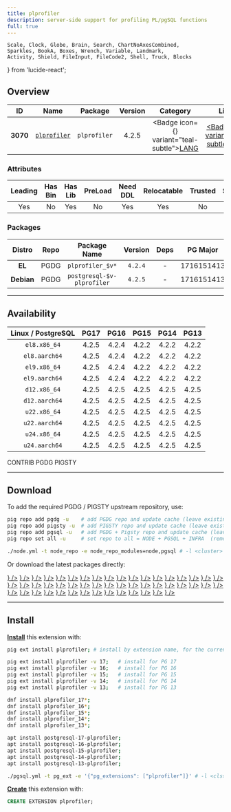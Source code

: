 ```yaml
---
title: plprofiler
description: server-side support for profiling PL/pgSQL functions
full: true
---
```


    Scale, Clock, Globe, Brain, Search, ChartNoAxesCombined,
    Sparkles, BookA, Boxes, Wrench, Variable, Landmark,
    Activity, Shield, FileInput, FileCode2, Shell, Truck, Blocks
} from 'lucide-react';

## Overview

| <TooltipIconButton tooltip="Extension unique identifier" side="top">ID</TooltipIconButton> | <TooltipIconButton tooltip="Extension name" side="top">Name</TooltipIconButton> | <TooltipIconButton tooltip="Package name for installation" side="top">Package</TooltipIconButton> | <TooltipIconButton tooltip="Latest available extension version" side="top">Version</TooltipIconButton> | <TooltipIconButton tooltip="Extension category" side="top">Category</TooltipIconButton> | <TooltipIconButton tooltip="Open source license" side="top">License</TooltipIconButton> | <TooltipIconButton tooltip="Programming language" side="top">Lang</TooltipIconButton> |
|:--------:|:--------:|:----------:|:--------------:|:---------------------------------------:|:------------------------------------------------------:|:----:|
| **3070** | [`plprofiler`](https://github.com/bigsql/plprofiler) | `plprofiler` | 4.2.5 | <Badge icon={<BookA />} variant="teal-subtle"><a href="/ext/lang" className="no-underline">LANG</a></Badge> | <a href="/ext/list/license#artistic" className="no-underline"><Badge icon={<Scale />} variant="green-subtle">Artistic</Badge></a> | <a href="/ext/list/lang#c"><Badge icon={<FileCode2 />} variant="blue-subtle">C</Badge></a> |

### Attributes

| <TooltipIconButton tooltip="The Primary Leading extension in the Package" side="top">Leading</TooltipIconButton> | <TooltipIconButton tooltip="Contains binary utils" side="top">Has Bin</TooltipIconButton> | <TooltipIconButton tooltip="Contains .so shared library files" side="top">Has Lib</TooltipIconButton> | <TooltipIconButton tooltip="Requires preloading via shared_preload_libraries" side="top">PreLoad</TooltipIconButton> | <TooltipIconButton tooltip="Requires CREATE EXTENSION DDL command" side="top">Need DDL</TooltipIconButton> | <TooltipIconButton tooltip="Can be installed in any schema" side="top">Relocatable</TooltipIconButton> | <TooltipIconButton tooltip="Can be created by non-superuser" side="top">Trusted</TooltipIconButton> | <TooltipIconButton tooltip="Schemas used by this extension" side="top">Schemas</TooltipIconButton> |
|:-------:|:-------:|:-------:|:-------:|:--------:|:-----------:|:-------:|:-------:|
| Yes | No | Yes | No | Yes | Yes | No | - |

### Packages

| <TooltipIconButton tooltip="Linux distribution family, EL or Debian" side="top">Distro</TooltipIconButton> | <TooltipIconButton tooltip="Package repository" side="top">Repo</TooltipIconButton> | <TooltipIconButton tooltip="The RPM/DEB Package Name Pattern (replace $v with real pg major)" side="top">Package Name</TooltipIconButton> | <TooltipIconButton tooltip="Latest package version" side="top">Version</TooltipIconButton> | <TooltipIconButton tooltip="RPM/DEB Package dependencies" side="top">Deps</TooltipIconButton> | <TooltipIconButton tooltip="Available in these PostgreSQL Major Versions" side="top">PG Major</TooltipIconButton> |
|:----------:|:--------:|:------------------------:|:-----------:|:------------:|:------------------:|
|   **EL**   | <Badge variant="blue-subtle"><span className="font-bold">PGDG</span></Badge> | `plprofiler_$v*` | `4.2.4` | - | <Badge variant="green-subtle">17</Badge><Badge variant="green-subtle">16</Badge><Badge variant="green-subtle">15</Badge><Badge variant="green-subtle">14</Badge><Badge variant="green-subtle">13</Badge> |
| **Debian** | <Badge variant="blue-subtle"><span className="font-bold">PGDG</span></Badge> | `postgresql-$v-plprofiler` | `4.2.5` | - | <Badge variant="green-subtle">17</Badge><Badge variant="green-subtle">16</Badge><Badge variant="green-subtle">15</Badge><Badge variant="green-subtle">14</Badge><Badge variant="green-subtle">13</Badge> |



------

## Availability

| <TooltipIconButton tooltip="Linux Distro Arch / PostgreSQL Major Version" side="top">Linux / PostgreSQL </TooltipIconButton> | **PG17** | **PG16** | **PG15** | **PG14** | **PG13** |
|:-----:|:-----:|:-----:|:-----:|:-----:|:-----:|
| `el8.x86_64` | <Badge variant="blue-subtle">4.2.5</Badge> | <Badge variant="blue-subtle">4.2.4</Badge> | <Badge variant="blue-subtle">4.2.2</Badge> | <Badge variant="blue-subtle">4.2.2</Badge> | <Badge variant="blue-subtle">4.2.2</Badge> |
| `el8.aarch64` | <Badge variant="blue-subtle">4.2.5</Badge> | <Badge variant="blue-subtle">4.2.4</Badge> | <Badge variant="blue-subtle">4.2.2</Badge> | <Badge variant="blue-subtle">4.2.2</Badge> | <Badge variant="blue-subtle">4.2.2</Badge> |
| `el9.x86_64` | <Badge variant="blue-subtle">4.2.5</Badge> | <Badge variant="blue-subtle">4.2.4</Badge> | <Badge variant="blue-subtle">4.2.2</Badge> | <Badge variant="blue-subtle">4.2.2</Badge> | <Badge variant="blue-subtle">4.2.2</Badge> |
| `el9.aarch64` | <Badge variant="blue-subtle">4.2.5</Badge> | <Badge variant="blue-subtle">4.2.4</Badge> | <Badge variant="blue-subtle">4.2.2</Badge> | <Badge variant="blue-subtle">4.2.2</Badge> | <Badge variant="blue-subtle">4.2.2</Badge> |
| `d12.x86_64` | <Badge variant="blue-subtle">4.2.5</Badge> | <Badge variant="blue-subtle">4.2.5</Badge> | <Badge variant="blue-subtle">4.2.5</Badge> | <Badge variant="blue-subtle">4.2.5</Badge> | <Badge variant="blue-subtle">4.2.5</Badge> |
| `d12.aarch64` | <Badge variant="blue-subtle">4.2.5</Badge> | <Badge variant="blue-subtle">4.2.5</Badge> | <Badge variant="blue-subtle">4.2.5</Badge> | <Badge variant="blue-subtle">4.2.5</Badge> | <Badge variant="blue-subtle">4.2.5</Badge> |
| `u22.x86_64` | <Badge variant="blue-subtle">4.2.5</Badge> | <Badge variant="blue-subtle">4.2.5</Badge> | <Badge variant="blue-subtle">4.2.5</Badge> | <Badge variant="blue-subtle">4.2.5</Badge> | <Badge variant="blue-subtle">4.2.5</Badge> |
| `u22.aarch64` | <Badge variant="blue-subtle">4.2.5</Badge> | <Badge variant="blue-subtle">4.2.5</Badge> | <Badge variant="blue-subtle">4.2.5</Badge> | <Badge variant="blue-subtle">4.2.5</Badge> | <Badge variant="blue-subtle">4.2.5</Badge> |
| `u24.x86_64` | <Badge variant="blue-subtle">4.2.5</Badge> | <Badge variant="blue-subtle">4.2.5</Badge> | <Badge variant="blue-subtle">4.2.5</Badge> | <Badge variant="blue-subtle">4.2.5</Badge> | <Badge variant="blue-subtle">4.2.5</Badge> |
| `u24.aarch64` | <Badge variant="blue-subtle">4.2.5</Badge> | <Badge variant="blue-subtle">4.2.5</Badge> | <Badge variant="blue-subtle">4.2.5</Badge> | <Badge variant="blue-subtle">4.2.5</Badge> | <Badge variant="blue-subtle">4.2.5</Badge> |

<Badge variant="green-subtle"><span className="font-black">CONTRIB</span></Badge> <Badge variant="blue-subtle"><span className="font-black">PGDG</span></Badge> <Badge variant="amber-subtle"><span className="font-black">PIGSTY</span></Badge>

------

## Download

To add the required PGDG / PIGSTY upstream repository, use:

```bash tab="pig"
pig repo add pgdg -u    # add PGDG repo and update cache (leave existing repos)
pig repo add pigsty -u  # add PIGSTY repo and update cache (leave existing repos)
pig repo add pgsql -u   # add PGDG + Pigsty repo and update cache (leave existing repos)
pig repo set all -u     # set repo to all = NODE + PGSQL + INFRA  (remove existing repos)
```
```bash tab="pigsty"
./node.yml -t node_repo -e node_repo_modules=node,pgsql # -l <cluster>
```

Or download the latest packages directly:

<Files>
    <Folder name="el8.x86_64">
        <a href="https://download.postgresql.org/pub/repos/yum/17/redhat/rhel-8-x86_64/plprofiler_17-4.2.5-1PGDG.rhel8.x86_64.rpm"><File name="plprofiler_17-4.2.5-1PGDG.rhel8.x86_64.rpm" icon={<Package className="text-emerald-500" />} /></a>
        <a href="https://download.postgresql.org/pub/repos/yum/16/redhat/rhel-8-x86_64/plprofiler_16-4.2.4-1PGDG.rhel8.x86_64.rpm"><File name="plprofiler_16-4.2.4-1PGDG.rhel8.x86_64.rpm" icon={<Package className="text-emerald-500" />} /></a>
        <a href="https://download.postgresql.org/pub/repos/yum/15/redhat/rhel-8-x86_64/plprofiler_15-4.2.2-1PGDG.rhel8.x86_64.rpm"><File name="plprofiler_15-4.2.2-1PGDG.rhel8.x86_64.rpm" icon={<Package className="text-emerald-500" />} /></a>
        <a href="https://download.postgresql.org/pub/repos/yum/14/redhat/rhel-8-x86_64/plprofiler_14-4.2.2-1PGDG.rhel8.x86_64.rpm"><File name="plprofiler_14-4.2.2-1PGDG.rhel8.x86_64.rpm" icon={<Package className="text-emerald-500" />} /></a>
        <a href="https://download.postgresql.org/pub/repos/yum/13/redhat/rhel-8-x86_64/plprofiler_13-4.2.2-1PGDG.rhel8.x86_64.rpm"><File name="plprofiler_13-4.2.2-1PGDG.rhel8.x86_64.rpm" icon={<Package className="text-emerald-500" />} /></a>
    </Folder>
    <Folder name="el8.aarch64">
        <a href="https://download.postgresql.org/pub/repos/yum/17/redhat/rhel-8-aarch64/plprofiler_17-4.2.5-1PGDG.rhel8.aarch64.rpm"><File name="plprofiler_17-4.2.5-1PGDG.rhel8.aarch64.rpm" icon={<Package className="text-orange-500" />} /></a>
        <a href="https://download.postgresql.org/pub/repos/yum/16/redhat/rhel-8-aarch64/plprofiler_16-4.2.4-1PGDG.rhel8.aarch64.rpm"><File name="plprofiler_16-4.2.4-1PGDG.rhel8.aarch64.rpm" icon={<Package className="text-orange-500" />} /></a>
        <a href="https://download.postgresql.org/pub/repos/yum/15/redhat/rhel-8-aarch64/plprofiler_15-4.2.2-1PGDG.rhel8.aarch64.rpm"><File name="plprofiler_15-4.2.2-1PGDG.rhel8.aarch64.rpm" icon={<Package className="text-orange-500" />} /></a>
        <a href="https://download.postgresql.org/pub/repos/yum/14/redhat/rhel-8-aarch64/plprofiler_14-4.2.2-1PGDG.rhel8.aarch64.rpm"><File name="plprofiler_14-4.2.2-1PGDG.rhel8.aarch64.rpm" icon={<Package className="text-orange-500" />} /></a>
        <a href="https://download.postgresql.org/pub/repos/yum/13/redhat/rhel-8-aarch64/plprofiler_13-4.2.2-1PGDG.rhel8.aarch64.rpm"><File name="plprofiler_13-4.2.2-1PGDG.rhel8.aarch64.rpm" icon={<Package className="text-orange-500" />} /></a>
    </Folder>
    <Folder name="el9.x86_64">
        <a href="https://download.postgresql.org/pub/repos/yum/17/redhat/rhel-9-x86_64/plprofiler_17-4.2.5-1PGDG.rhel9.x86_64.rpm"><File name="plprofiler_17-4.2.5-1PGDG.rhel9.x86_64.rpm" icon={<Package className="text-emerald-500" />} /></a>
        <a href="https://download.postgresql.org/pub/repos/yum/16/redhat/rhel-9-x86_64/plprofiler_16-4.2.4-1PGDG.rhel9.x86_64.rpm"><File name="plprofiler_16-4.2.4-1PGDG.rhel9.x86_64.rpm" icon={<Package className="text-emerald-500" />} /></a>
        <a href="https://download.postgresql.org/pub/repos/yum/15/redhat/rhel-9-x86_64/plprofiler_15-4.2.2-1PGDG.rhel9.x86_64.rpm"><File name="plprofiler_15-4.2.2-1PGDG.rhel9.x86_64.rpm" icon={<Package className="text-emerald-500" />} /></a>
        <a href="https://download.postgresql.org/pub/repos/yum/14/redhat/rhel-9-x86_64/plprofiler_14-4.2.2-1PGDG.rhel9.x86_64.rpm"><File name="plprofiler_14-4.2.2-1PGDG.rhel9.x86_64.rpm" icon={<Package className="text-emerald-500" />} /></a>
        <a href="https://download.postgresql.org/pub/repos/yum/13/redhat/rhel-9-x86_64/plprofiler_13-4.2.2-1PGDG.rhel9.x86_64.rpm"><File name="plprofiler_13-4.2.2-1PGDG.rhel9.x86_64.rpm" icon={<Package className="text-emerald-500" />} /></a>
    </Folder>
    <Folder name="el9.aarch64">
        <a href="https://download.postgresql.org/pub/repos/yum/17/redhat/rhel-9-aarch64/plprofiler_17-4.2.5-1PGDG.rhel9.aarch64.rpm"><File name="plprofiler_17-4.2.5-1PGDG.rhel9.aarch64.rpm" icon={<Package className="text-orange-500" />} /></a>
        <a href="https://download.postgresql.org/pub/repos/yum/16/redhat/rhel-9-aarch64/plprofiler_16-4.2.4-1PGDG.rhel9.aarch64.rpm"><File name="plprofiler_16-4.2.4-1PGDG.rhel9.aarch64.rpm" icon={<Package className="text-orange-500" />} /></a>
        <a href="https://download.postgresql.org/pub/repos/yum/15/redhat/rhel-9-aarch64/plprofiler_15-4.2.2-1PGDG.rhel9.aarch64.rpm"><File name="plprofiler_15-4.2.2-1PGDG.rhel9.aarch64.rpm" icon={<Package className="text-orange-500" />} /></a>
        <a href="https://download.postgresql.org/pub/repos/yum/14/redhat/rhel-9-aarch64/plprofiler_14-4.2.2-1PGDG.rhel9.aarch64.rpm"><File name="plprofiler_14-4.2.2-1PGDG.rhel9.aarch64.rpm" icon={<Package className="text-orange-500" />} /></a>
        <a href="https://download.postgresql.org/pub/repos/yum/13/redhat/rhel-9-aarch64/plprofiler_13-4.2.2-1PGDG.rhel9.aarch64.rpm"><File name="plprofiler_13-4.2.2-1PGDG.rhel9.aarch64.rpm" icon={<Package className="text-orange-500" />} /></a>
    </Folder>
    <Folder name="d12.x86_64">
        <a href="https://apt.postgresql.org/pub/repos/apt/pool/main/p/plprofiler/postgresql-17-plprofiler_4.2.5-3.pgdg120+1_arm64.deb"><File name="postgresql-17-plprofiler_4.2.5-3.pgdg120+1_arm64.deb" icon={<Box className="text-emerald-500" />} /></a>
        <a href="https://apt.postgresql.org/pub/repos/apt/pool/main/p/plprofiler/postgresql-16-plprofiler_4.2.5-3.pgdg120+1_arm64.deb"><File name="postgresql-16-plprofiler_4.2.5-3.pgdg120+1_arm64.deb" icon={<Box className="text-emerald-500" />} /></a>
        <a href="https://apt.postgresql.org/pub/repos/apt/pool/main/p/plprofiler/postgresql-15-plprofiler_4.2.5-3.pgdg120+1_arm64.deb"><File name="postgresql-15-plprofiler_4.2.5-3.pgdg120+1_arm64.deb" icon={<Box className="text-emerald-500" />} /></a>
        <a href="https://apt.postgresql.org/pub/repos/apt/pool/main/p/plprofiler/postgresql-14-plprofiler_4.2.5-3.pgdg120+1_arm64.deb"><File name="postgresql-14-plprofiler_4.2.5-3.pgdg120+1_arm64.deb" icon={<Box className="text-emerald-500" />} /></a>
        <a href="https://apt.postgresql.org/pub/repos/apt/pool/main/p/plprofiler/postgresql-13-plprofiler_4.2.5-3.pgdg120+1_arm64.deb"><File name="postgresql-13-plprofiler_4.2.5-3.pgdg120+1_arm64.deb" icon={<Box className="text-emerald-500" />} /></a>
    </Folder>
    <Folder name="d12.aarch64">
        <a href="https://apt.postgresql.org/pub/repos/apt/pool/main/p/plprofiler/postgresql-17-plprofiler_4.2.5-3.pgdg120+1_amd64.deb"><File name="postgresql-17-plprofiler_4.2.5-3.pgdg120+1_amd64.deb" icon={<Box className="text-orange-500" />} /></a>
        <a href="https://apt.postgresql.org/pub/repos/apt/pool/main/p/plprofiler/postgresql-16-plprofiler_4.2.5-3.pgdg120+1_amd64.deb"><File name="postgresql-16-plprofiler_4.2.5-3.pgdg120+1_amd64.deb" icon={<Box className="text-orange-500" />} /></a>
        <a href="https://apt.postgresql.org/pub/repos/apt/pool/main/p/plprofiler/postgresql-15-plprofiler_4.2.5-3.pgdg120+1_amd64.deb"><File name="postgresql-15-plprofiler_4.2.5-3.pgdg120+1_amd64.deb" icon={<Box className="text-orange-500" />} /></a>
        <a href="https://apt.postgresql.org/pub/repos/apt/pool/main/p/plprofiler/postgresql-14-plprofiler_4.2.5-3.pgdg120+1_amd64.deb"><File name="postgresql-14-plprofiler_4.2.5-3.pgdg120+1_amd64.deb" icon={<Box className="text-orange-500" />} /></a>
        <a href="https://apt.postgresql.org/pub/repos/apt/pool/main/p/plprofiler/postgresql-13-plprofiler_4.2.5-3.pgdg120+1_amd64.deb"><File name="postgresql-13-plprofiler_4.2.5-3.pgdg120+1_amd64.deb" icon={<Box className="text-orange-500" />} /></a>
    </Folder>
    <Folder name="u22.x86_64">
        <a href="https://apt.postgresql.org/pub/repos/apt/pool/main/p/plprofiler/postgresql-17-plprofiler_4.2.5-3.pgdg22.04+1_amd64.deb"><File name="postgresql-17-plprofiler_4.2.5-3.pgdg22.04+1_amd64.deb" icon={<Box className="text-emerald-500" />} /></a>
        <a href="https://apt.postgresql.org/pub/repos/apt/pool/main/p/plprofiler/postgresql-16-plprofiler_4.2.5-3.pgdg22.04+1_amd64.deb"><File name="postgresql-16-plprofiler_4.2.5-3.pgdg22.04+1_amd64.deb" icon={<Box className="text-emerald-500" />} /></a>
        <a href="https://apt.postgresql.org/pub/repos/apt/pool/main/p/plprofiler/postgresql-15-plprofiler_4.2.5-3.pgdg22.04+1_amd64.deb"><File name="postgresql-15-plprofiler_4.2.5-3.pgdg22.04+1_amd64.deb" icon={<Box className="text-emerald-500" />} /></a>
        <a href="https://apt.postgresql.org/pub/repos/apt/pool/main/p/plprofiler/postgresql-14-plprofiler_4.2.5-3.pgdg22.04+1_amd64.deb"><File name="postgresql-14-plprofiler_4.2.5-3.pgdg22.04+1_amd64.deb" icon={<Box className="text-emerald-500" />} /></a>
        <a href="https://apt.postgresql.org/pub/repos/apt/pool/main/p/plprofiler/postgresql-13-plprofiler_4.2.5-3.pgdg22.04+1_amd64.deb"><File name="postgresql-13-plprofiler_4.2.5-3.pgdg22.04+1_amd64.deb" icon={<Box className="text-emerald-500" />} /></a>
    </Folder>
    <Folder name="u22.aarch64">
        <a href="https://apt.postgresql.org/pub/repos/apt/pool/main/p/plprofiler/postgresql-17-plprofiler_4.2.5-3.pgdg22.04+1_arm64.deb"><File name="postgresql-17-plprofiler_4.2.5-3.pgdg22.04+1_arm64.deb" icon={<Box className="text-orange-500" />} /></a>
        <a href="https://apt.postgresql.org/pub/repos/apt/pool/main/p/plprofiler/postgresql-16-plprofiler_4.2.5-3.pgdg22.04+1_arm64.deb"><File name="postgresql-16-plprofiler_4.2.5-3.pgdg22.04+1_arm64.deb" icon={<Box className="text-orange-500" />} /></a>
        <a href="https://apt.postgresql.org/pub/repos/apt/pool/main/p/plprofiler/postgresql-15-plprofiler_4.2.5-3.pgdg22.04+1_arm64.deb"><File name="postgresql-15-plprofiler_4.2.5-3.pgdg22.04+1_arm64.deb" icon={<Box className="text-orange-500" />} /></a>
        <a href="https://apt.postgresql.org/pub/repos/apt/pool/main/p/plprofiler/postgresql-14-plprofiler_4.2.5-3.pgdg22.04+1_arm64.deb"><File name="postgresql-14-plprofiler_4.2.5-3.pgdg22.04+1_arm64.deb" icon={<Box className="text-orange-500" />} /></a>
        <a href="https://apt.postgresql.org/pub/repos/apt/pool/main/p/plprofiler/postgresql-13-plprofiler_4.2.5-3.pgdg22.04+1_arm64.deb"><File name="postgresql-13-plprofiler_4.2.5-3.pgdg22.04+1_arm64.deb" icon={<Box className="text-orange-500" />} /></a>
    </Folder>
    <Folder name="u24.x86_64">
        <a href="https://apt.postgresql.org/pub/repos/apt/pool/main/p/plprofiler/postgresql-17-plprofiler_4.2.5-3.pgdg24.04+1_amd64.deb"><File name="postgresql-17-plprofiler_4.2.5-3.pgdg24.04+1_amd64.deb" icon={<Box className="text-emerald-500" />} /></a>
        <a href="https://apt.postgresql.org/pub/repos/apt/pool/main/p/plprofiler/postgresql-16-plprofiler_4.2.5-3.pgdg24.04+1_amd64.deb"><File name="postgresql-16-plprofiler_4.2.5-3.pgdg24.04+1_amd64.deb" icon={<Box className="text-emerald-500" />} /></a>
        <a href="https://apt.postgresql.org/pub/repos/apt/pool/main/p/plprofiler/postgresql-15-plprofiler_4.2.5-3.pgdg24.04+1_amd64.deb"><File name="postgresql-15-plprofiler_4.2.5-3.pgdg24.04+1_amd64.deb" icon={<Box className="text-emerald-500" />} /></a>
        <a href="https://apt.postgresql.org/pub/repos/apt/pool/main/p/plprofiler/postgresql-14-plprofiler_4.2.5-3.pgdg24.04+1_amd64.deb"><File name="postgresql-14-plprofiler_4.2.5-3.pgdg24.04+1_amd64.deb" icon={<Box className="text-emerald-500" />} /></a>
        <a href="https://apt.postgresql.org/pub/repos/apt/pool/main/p/plprofiler/postgresql-13-plprofiler_4.2.5-3.pgdg24.04+1_amd64.deb"><File name="postgresql-13-plprofiler_4.2.5-3.pgdg24.04+1_amd64.deb" icon={<Box className="text-emerald-500" />} /></a>
    </Folder>
    <Folder name="u24.aarch64">
        <a href="https://apt.postgresql.org/pub/repos/apt/pool/main/p/plprofiler/postgresql-17-plprofiler_4.2.5-3.pgdg24.04+1_arm64.deb"><File name="postgresql-17-plprofiler_4.2.5-3.pgdg24.04+1_arm64.deb" icon={<Box className="text-orange-500" />} /></a>
        <a href="https://apt.postgresql.org/pub/repos/apt/pool/main/p/plprofiler/postgresql-16-plprofiler_4.2.5-3.pgdg24.04+1_arm64.deb"><File name="postgresql-16-plprofiler_4.2.5-3.pgdg24.04+1_arm64.deb" icon={<Box className="text-orange-500" />} /></a>
        <a href="https://apt.postgresql.org/pub/repos/apt/pool/main/p/plprofiler/postgresql-15-plprofiler_4.2.5-3.pgdg24.04+1_arm64.deb"><File name="postgresql-15-plprofiler_4.2.5-3.pgdg24.04+1_arm64.deb" icon={<Box className="text-orange-500" />} /></a>
        <a href="https://apt.postgresql.org/pub/repos/apt/pool/main/p/plprofiler/postgresql-14-plprofiler_4.2.5-3.pgdg24.04+1_arm64.deb"><File name="postgresql-14-plprofiler_4.2.5-3.pgdg24.04+1_arm64.deb" icon={<Box className="text-orange-500" />} /></a>
        <a href="https://apt.postgresql.org/pub/repos/apt/pool/main/p/plprofiler/postgresql-13-plprofiler_4.2.5-3.pgdg24.04+1_arm64.deb"><File name="postgresql-13-plprofiler_4.2.5-3.pgdg24.04+1_arm64.deb" icon={<Box className="text-orange-500" />} /></a>
    </Folder>
</Files>

------

## Install

[**Install**](/docs/pgsql/extension/install) this extension with:

```bash tab="pig"
pig ext install plprofiler; # install by extension name, for the current active PG version

pig ext install plprofiler -v 17;   # install for PG 17
pig ext install plprofiler -v 16;   # install for PG 16
pig ext install plprofiler -v 15;   # install for PG 15
pig ext install plprofiler -v 14;   # install for PG 14
pig ext install plprofiler -v 13;   # install for PG 13
```
```bash tab="yum" 
dnf install plprofiler_17*;
dnf install plprofiler_16*;
dnf install plprofiler_15*;
dnf install plprofiler_14*;
dnf install plprofiler_13*;
```
```bash tab="apt" 
apt install postgresql-17-plprofiler;
apt install postgresql-16-plprofiler;
apt install postgresql-15-plprofiler;
apt install postgresql-14-plprofiler;
apt install postgresql-13-plprofiler;
```
```bash tab="ansible"
./pgsql.yml -t pg_ext -e '{"pg_extensions": ["plprofiler"]}' # -l <cls>
```

[**Create**](/docs/pgsql/extension/create) this extension with:

```sql
CREATE EXTENSION plprofiler;
```


